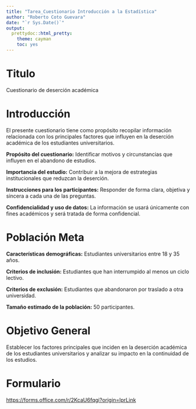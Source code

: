 ```yaml
---
title: "Tarea_Cuestionario Introducción a la Estadística"
author: "Roberto Coto Guevara"
date: "`r Sys.Date()`"
output: 
  prettydoc::html_pretty:
    theme: cayman
    toc: yes
---
```


# Titulo 
Cuestionario de deserción académica

# Introducción
El presente cuestionario tiene como propósito recopilar información relacionada con los principales factores que influyen en la deserción académica de los estudiantes universitarios.

**Propósito del cuestionario:** Identificar motivos y circunstancias que influyen en el abandono de estudios.

**Importancia del estudio:** Contribuir a la mejora de estrategias institucionales que reduzcan la deserción.

**Instrucciones para los participantes:** Responder de forma clara, objetiva y sincera a cada una de las preguntas.

**Confidencialidad y uso de datos:** La información se usará únicamente con fines académicos y será tratada de forma confidencial.

# Población Meta
**Características demográficas:** Estudiantes universitarios entre 18 y 35 años.

**Criterios de inclusión:** Estudiantes que han interrumpido al menos un ciclo lectivo.

**Criterios de exclusión:** Estudiantes que abandonaron por traslado a otra universidad.

**Tamaño estimado de la población:** 50 participantes.


# Objetivo General

Establecer los factores principales que inciden en la deserción académica de los estudiantes universitarios y analizar su impacto en la continuidad de los estudios.

# Formulario 
<https://forms.office.com/r/2KcaU6fqgi?origin=lprLink>
